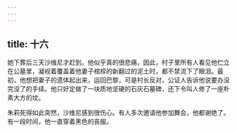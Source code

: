 ```yaml
---
---
---
```

title: 十六
---




她下葬后三天沙维尼才赶到。他似乎真的很悲痛，因此，村子里所有人看见他伫立在公墓里，凝视着覆盖着他妻子棺椁的新翻过的泥土时，都不禁流下了眼泪。最初，他想把妻子的遗体起出来，运回巴黎，可是村长反对，公证人告诉他说要办没完没了的手续。他只好定做了一块质地坚硬的石灰石墓碑，还下令叫人修了一座朴素大方的坟。

朱莉死得如此突然，沙维尼感到很伤心。有人多次邀请他参加舞会，他都谢绝了。有一段时间，他一直穿着黑色的丧服。